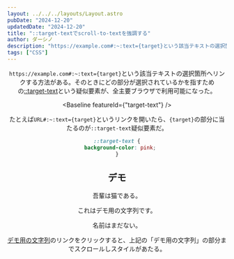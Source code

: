 ```yaml
---
layout: ../../../layouts/Layout.astro
pubDate: "2024-12-20"
updatedDate: "2024-12-20"
title: "::target-textでscroll-to-textを強調する"
author: ダーシノ
description: "https://example.com#:~:text={target}という該当テキストの選択箇所へリンクする方法がある。そのときにどの部分が選択されているかを指すための::target-textという疑似要素が、全主要ブラウザで利用可能になった。"
tags: ["CSS"]
---
```



<Header {...frontmatter} />

`https://example.com#:~:text={target}`という該当テキストの選択箇所へリンクする方法がある。そのときにどの部分が選択されているかを指すための[::target-text](https://developer.mozilla.org/ja/docs/Web/CSS/::target-text)という疑似要素が、全主要ブラウザで利用可能になった。

<Baseline featureId={"target-text"} />

たとえば`URL#:~:text={target}`というリンクを開いたら、`{target}`の部分に当たるのが`::target-text`疑似要素だ。

```css
::target-text {
  background-color: pink;
}
```

## デモ

吾輩は猫である。

これはデモ用の文字列です。

名前はまだない。

[デモ用の文字列](#:~:text=デモ用の文字列)のリンクをクリックすると、上記の「デモ用の文字列」の部分までスクロールしスタイルがあたる。

<style>{`
::target-text {
  background-color: pink;
}
`}</style>
